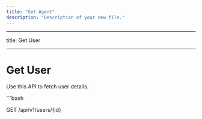 ```yaml
---
title: "Get Agent"
description: "Description of your new file."
---
```


---

title: Get User

---

# Get User

Use this API to fetch user details.

\`\`\`bash

GET /api/v1/users/{id}